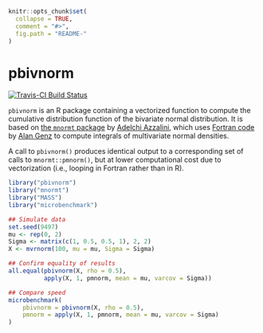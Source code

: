 <!-- README.md is generated from README.Rmd. Please edit that file -->

```r
knitr::opts_chunk$set(
  collapse = TRUE,
  comment = "#>",
  fig.path = "README-"
)
```

# pbivnorm

[![Travis-CI Build Status](https://travis-ci.org/brentonk/pbivnorm.png?branch=master)](https://travis-ci.org/brentonk/pbivnorm)

`pbivnorm` is an R package containing a vectorized function to compute the cumulative distribution function of the bivariate normal distribution.  It is based on [the `mnormt` package](http://cran.r-project.org/web/packages/mnormt/index.html) by [Adelchi Azzalini](http://azzalini.stat.unipd.it/index-en.html), which uses [Fortran code](http://www.math.wsu.edu/faculty/genz/software/fort77/mvtdstpack.f) by [Alan Genz](http://www.math.wsu.edu/faculty/genz/homepage) to compute integrals of multivariate normal densities.

A call to `pbivnorm()` produces identical output to a corresponding set of
calls to `mnormt::pmnorm()`, but at lower computational cost due to
vectorization (i.e., looping in Fortran rather than in R).

```r
library("pbivnorm")
library("mnormt")
library("MASS")
library("microbenchmark")

## Simulate data
set.seed(9497)
mu <- rep(0, 2)
Sigma <- matrix(c(1, 0.5, 0.5, 1), 2, 2)
X <- mvrnorm(100, mu = mu, Sigma = Sigma)

## Confirm equality of results
all.equal(pbivnorm(X, rho = 0.5),
          apply(X, 1, pmnorm, mean = mu, varcov = Sigma))

## Compare speed
microbenchmark(
    pbivnorm = pbivnorm(X, rho = 0.5),
    pmnorm = apply(X, 1, pmnorm, mean = mu, varcov = Sigma)
)
```
